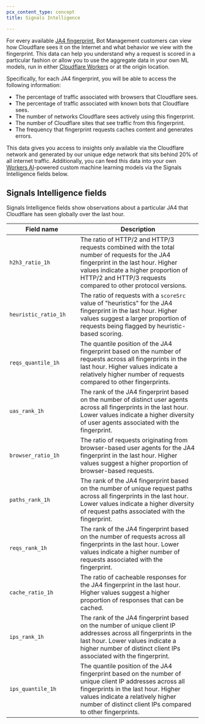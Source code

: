 ```yaml
---
pcx_content_type: concept
title: Signals Intelligence

---
```



For every available [JA4 fingerprint](/bots/concepts/ja3-ja4-fingerprint/), Bot Management customers can view how Cloudflare sees it on the Internet and what behavior we view with the fingerprint. This data can help you understand why a request is scored in a particular fashion or allow you to use the aggregate data in your own ML models, run in either [Cloudflare Workers](/workers/) or at the origin location.

Specifically, for each JA4 fingerprint, you will be able to access the following information:

* The percentage of traffic associated with browsers that Cloudflare sees.
* The percentage of traffic associated with known bots that Cloudflare sees.
* The number of networks Cloudflare sees actively using this fingerprint.
* The number of Cloudflare sites that see traffic from this fingerprint.
* The frequency that fingerprint requests caches content and generates errors.

This data gives you access to insights only available via the Cloudflare network and generated by our unique edge network that sits behind 20% of all internet traffic. Additionally, you can feed this data into your own [Workers AI](/workers-ai/)-powered custom machine learning models via the Signals Intelligence fields below.

## Signals Intelligence fields

Signals Intelligence fields show observations about a particular JA4 that Cloudflare has seen globally over the last hour.

| <div style="width:170px">Field name</div> | Description                                                                                                                                                                                                                                       |
| ----------------------------------------- | ------------------------------------------------------------------------------------------------------------------------------------------------------------------------------------------------------------------------------------------------- |
| `h2h3_ratio_1h`                           | The ratio of HTTP/2 and HTTP/3 requests combined with the total number of requests for the JA4 fingerprint in the last hour. Higher values indicate a higher proportion of HTTP/2 and HTTP/3 requests compared to other protocol versions.        |
| `heuristic_ratio_1h`                      | The ratio of requests with a `scoreSrc` value of "heuristics" for the JA4 fingerprint in the last hour. Higher values suggest a larger proportion of requests being flagged by heuristic-based scoring.                                           |
| `reqs_quantile_1h`                        | The quantile position of the JA4 fingerprint based on the number of requests across all fingerprints in the last hour. Higher values indicate a relatively higher number of requests compared to other fingerprints.                              |
| `uas_rank_1h`                             | The rank of the JA4 fingerprint based on the number of distinct user agents across all fingerprints in the last hour. Lower values indicate a higher diversity of user agents associated with the fingerprint.                                    |
| `browser_ratio_1h`                        | The ratio of requests originating from browser-based user agents for the JA4 fingerprint in the last hour. Higher values suggest a higher proportion of browser-based requests.                                                                   |
| `paths_rank_1h`                           | The rank of the JA4 fingerprint based on the number of unique request paths across all fingerprints in the last hour. Lower values indicate a higher diversity of request paths associated with the fingerprint.                                  |
| `reqs_rank_1h`                            | The rank of the JA4 fingerprint based on the number of requests across all fingerprints in the last hour. Lower values indicate a higher number of requests associated with the fingerprint.                                                      |
| `cache_ratio_1h`                          | The ratio of cacheable responses for the JA4 fingerprint in the last hour. Higher values suggest a higher proportion of responses that can be cached.                                                                                             |
| `ips_rank_1h`                             | The rank of the JA4 fingerprint based on the number of unique client IP addresses across all fingerprints in the last hour. Lower values indicate a higher number of distinct client IPs associated with the fingerprint.                         |
| `ips_quantile_1h`                         | The quantile position of the JA4 fingerprint based on the number of unique client IP addresses across all fingerprints in the last hour. Higher values indicate a relatively higher number of distinct client IPs compared to other fingerprints. |

<Render file="signals-intelligence-and-ja4" />
